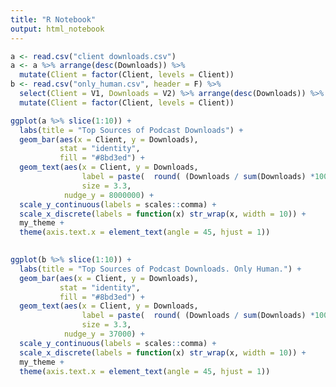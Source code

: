 ```yaml
---
title: "R Notebook"
output: html_notebook
---
```

```r
a <- read.csv("client downloads.csv")
a <- a %>% arrange(desc(Downloads)) %>% 
  mutate(Client = factor(Client, levels = Client))
b <- read.csv("only_human.csv", header = F) %>%
  select(Client = V1, Downloads = V2) %>% arrange(desc(Downloads)) %>% 
  mutate(Client = factor(Client, levels = Client))
```

```r
ggplot(a %>% slice(1:10)) +
  labs(title = "Top Sources of Podcast Downloads") +
  geom_bar(aes(x = Client, y = Downloads),
           stat = "identity",
           fill = "#8bd3ed") +
  geom_text(aes(x = Client, y = Downloads,
                label = paste(  round( (Downloads / sum(Downloads) *100), 2), "%", sep = "")),
                size = 3.3,
            nudge_y = 8000000) +
  scale_y_continuous(labels = scales::comma) +
  scale_x_discrete(labels = function(x) str_wrap(x, width = 10)) +
  my_theme +
  theme(axis.text.x = element_text(angle = 45, hjust = 1))
  
```

```r
ggplot(b %>% slice(1:10)) +
  labs(title = "Top Sources of Podcast Downloads. Only Human.") +
  geom_bar(aes(x = Client, y = Downloads),
           stat = "identity",
           fill = "#8bd3ed") +
  geom_text(aes(x = Client, y = Downloads,
                label = paste(  round( (Downloads / sum(Downloads) *100), 2), "%", sep = "")),
                size = 3.3,
            nudge_y = 37000) +
  scale_y_continuous(labels = scales::comma) +
  scale_x_discrete(labels = function(x) str_wrap(x, width = 10)) +
  my_theme +
  theme(axis.text.x = element_text(angle = 45, hjust = 1))
```


